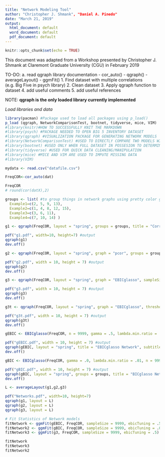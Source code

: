 ---
title: "Network Modeling Tool"
author: "Christopher J. Shmank", "Daniel A. Pinedo"
date: "March 21, 2019"
output:
  html_document: default
  word_document: default
  pdf_document: default
---

```{r setup, include=FALSE}
knitr::opts_chunk$set(echo = TRUE)
```

This document was adapted from a Workshop presented by Christopher J. Shmank
at Claremont Graduate University (CGU) in February 2019

TO-DO: 
  a. read qgraph library documentation
    - cor_auto()
    - qgraph()
    - averageLayout()
    - ggmFit()
  1. Find dataset with multiple correlations (e.g. Big Five in psych library)
  2. Clean dataset
  3. Apply qgraph function to dataset
  4. add useful comments
  5. add useful references

NOTE: **qgraph is the only loaded library currently implemented**

*Load libraries and data*
```{r}
library(pacman) #Package used to load all packages using p_load()
p_load (qgraph, NetworkComparisonTest, bootnet, tidyverse, mice, VIM) 
#library(knitr)#HOW TO SUCCESSFULLY KNIT THE MARKDOWN
#library(psych) #PACKAGE NEEDED TO OPEN BIG 5 INVENTORY DATASET
#library(qgraph) #VISUALIZATION PACKAGE FOR GENERATING NETWORK MODELS
#library(NetworkComparisonTest) #USED TO DIRECTLY COMPARE TWO MODELS WITH SAME OBSERVED VARIABLES
#library(bootnet) #USED ONLY WHEN FULL DATASET IN POSSESION TO DETERMINE STABILITY OF CENTRALITY INDICES/NETWORK
#library(tidyverse) #USED FOR QUICK DATA CLEANING/MANIPULATION
#library(mice) #MICE AND VIM ARE USED TO IMPUTE MISSING DATA
#library(VIM)

mydata <- read.csv("datafile.csv")

```

```{r}
FreqCOR<-cor_auto(dat)

FreqCOR
# round(cor(datX),2)

groups <- list( #to group things in network graphs using pretty color groupings
  Example1=c(2, 5, 9, 13),
  Example2=c(1, 4, 8, 12, 15),
  Example3=c(3, 6, 11),
  Example4=c(7, 10, 14) )

```

```{r}
g1 <- qgraph(FreqCOR, layout = "spring", groups = groups, title = "Correlation Network", legend.cex = 0.5, details = TRUE)

pdf("g1.pdf", width=10, height=7) #output
qgraph(g1)
dev.off()
```

```{r}
g2 <- qgraph(FreqCOR, layout = "spring", graph = "pcor", groups = groups, title = "Partial Correlation Network", legend.cex = 0.5, details = TRUE)

pdf("g2.pdf", width = 10, height = 7) #output
qgraph(g2)
dev.off()
```

```{r}
g3 <- qgraph(FreqCOR, layout = "spring", graph = "EBICglasso", sampleSize = 9999, groups = groups, title = "Regularized Correlation Network", legend.cex = 0.5, details = TRUE)

pdf("g3.pdf", width = 10, height = 7) #output
qgraph(g3)
dev.off()
```

```{r}
g3t <- qgraph(FreqCOR, layout = "spring", graph = "EBICglasso", threshold = TRUE, sampleSize = 9999, groups = groups, title = "Regularized Correlation Network (Threshold)", legend.cex = 0.5, details = TRUE)

pdf("g3t.pdf", width = 10, height = 7) #output
qgraph(g3t)
dev.off()
```

```{r}
gEBIC <- EBICglasso(FreqCOR, n = 9999, gamma = .5, lambda.min.ratio = .01)

pdf("gEBIC.pdf", width = 10, height = 7) #output
qgraph(gEBIC, layout = "spring", title = "EBICglasso Network", subtitle = "Gamma = 0.5, Lambda = 0.01", groups = groups)
dev.off()
```

```{r}
gBIC <- EBICglasso(FreqCOR, gamma = .0, lambda.min.ratio = .01, n = 9999)

pdf("gBIC.pdf", width = 10, height = 7) #output
qgraph(gBIC, layout = "spring", groups = groups, title = "BICglasso Network", subtitle = "Gamma = 0.0; Lamba = 0.01" )
dev.off()
```

```{r}
L <- averageLayout(g1,g2,g3)

pdf("Networks.pdf", width=10, height=7)
qgraph(g1, layout = L)
qgraph(g2, layout = L)
qgraph(g3, layout = L)

```

```{r}
# Fit Statistics of Network models
fitNetwork <- ggmFit(gEBIC, FreqCOR, sampleSize = 9999, ebicTuning = .5)
fitNetwork2 <- ggmFit(gBIC, FreqCOR, sampleSize = 9999, ebicTuning = .0)
fitNetwork3 <- ggmFit(g3, FreqCOR, sampleSize = 9999, ebicTuning = .5)

fitNetwork
fitNetwork3
fitNetwork2
```

